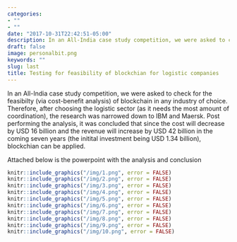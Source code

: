 ```yaml
---
categories:
- ""
- ""
date: "2017-10-31T22:42:51-05:00"
description: In an All-India case study competition, we were asked to check for the feasibilty (via cost-benefit analysis) of blockchain   in any industry of choice. Therefore, after choosing the logistic sector (as it needs the most amount of coordination), the research was narrowed down to IBM and Maersk. Post performing the analysis, it was concluded that since the cost will decrease by USD 16 billion and the revenue will increase by USD 42 billion in the coming seven years (the initital investment being USD 1.34 billion), blockchian can be applied. 
draft: false
image: personalbit.png
keywords: ""
slug: last
title: Testing for feasibility of blockchian for logistic companies 
---
```


In an All-India case study competition, we were asked to check for the feasibilty (via cost-benefit analysis) of blockchain   in any industry of choice. Therefore, after choosing the logistic sector (as it needs the most amount of coordination), the research was narrowed down to IBM and Maersk. Post performing the analysis, it was concluded that since the cost will decrease by USD 16 billion and the revenue will increase by USD 42 billion in the coming seven years (the initital investment being USD 1.34 billion), blockchian can be applied. 

Attached below is the powerpoint with the analysis and conclusion

```r
knitr::include_graphics("/img/1.png", error = FALSE)
knitr::include_graphics("/img/2.png", error = FALSE)
knitr::include_graphics("/img/3.png", error = FALSE)
knitr::include_graphics("/img/4.png", error = FALSE)
knitr::include_graphics("/img/5.png", error = FALSE)
knitr::include_graphics("/img/6.png", error = FALSE)
knitr::include_graphics("/img/7.png", error = FALSE)
knitr::include_graphics("/img/8.png", error = FALSE)
knitr::include_graphics("/img/9.png", error = FALSE)
knitr::include_graphics("/img/10.png", error = FALSE)

```

